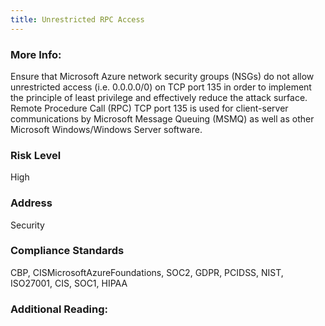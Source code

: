 ```yaml
---
title: Unrestricted RPC Access
---
```


### More Info:

Ensure that Microsoft Azure network security groups (NSGs) do not allow unrestricted access (i.e. 0.0.0.0/0) on TCP port 135 in order to implement the principle of least privilege and effectively reduce the attack surface. Remote Procedure Call (RPC) TCP port 135 is used for client-server communications by Microsoft Message Queuing (MSMQ) as well as other Microsoft Windows/Windows Server software.

### Risk Level

High

### Address

Security

### Compliance Standards

CBP, CISMicrosoftAzureFoundations, SOC2, GDPR, PCIDSS, NIST, ISO27001, CIS, SOC1, HIPAA

### Additional Reading:
